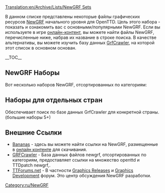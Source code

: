 [[Translation:en/Archive/Lists/NewGRF Sets]]

{{ru/Перевод|en/Archive/Lists/NewGRF Sets|75}} 
В данном списке представлены некоторые файлы графических ресурсов [[ru/Manual/NewGRF|NewGRF]] начального уровня для OpenTTD. Цель этого набора - показать и ознакомить вас с основными/популярными NewGRF.
Если вы используете в игре [[ru/Manual/Онлайн-контент|онлайн-контент]], вы можете найти файлы NewGRF, перечисленные ниже, набрав их название в строке поиска. В качестве альтернативы, вы можете изучить базу данных [http://grfcrawler.tt-forums.net/ GrfCrawler], на которой этот список в основном основан.

{{en/Ambox|type=content
|image=en/UnderConstructionOrange.png
|text='''Работа в процессе'''<br/>На данный момент список включает некоторые файлы newgrf, в качестве заполнителей, не стесняйтесь, чтобы заменить их более лучшие NewGRF уровня, когда приоритет на файлы newgrf, которые доступны на [http://bananas.openttd.org/en/newgrf/ Bananas].
}}{{en/-}}

__TOC__

==NewGRF Наборы==
Вот несколько наборов NewGRF, отсортированных по категориям:

{{en/Archive/Lists/Newgrf|Title        = Транспорт
|Subtitle     = Все, что перевозит грузы
|Category     = 1
|Image        = en/Archive/Lists/Grfcrawler vehicles.png

|Name1        = [[en/Community/NewGRF/2cc TrainSet|2cc - Trains of the World]]
|Id1          = 27711001
|Description1 = Набор 2cc включает поезда со всего мира, выполненные в двух цветах компании.
|Image1       = en/Archive/Lists/2cc TrainSet logo 125px.png
|Homepage1    = http://users.tt-forums.net/2cc/index.html
|Bananas1     = http://binaries.openttd.org/bananas/newgrf/2cc_Trainset-1.0.1.tar.gz
|links1       = 

|Name2        = [[en/Community/NewGRF/Generic Road Vehicle and Tram Set|GRVTS eGRVTS - Generic Road Vehicle and Tram Set]] 
|Id2          = 52571201,52571201 
|Description2 = Включает автотранспортные средства и трамваи с 1920 до 2050 года, поддерживает сет грузов.<br>Расширенная версия включает в себя дополнительные транспортные средства с 1800 по 2075, в общей сложности 218 автомобилей.
|Image2       = en/Archive/Lists/EGRVTS 125px.png
|Homepage2    = http://www.tt-forums.net/viewtopic.php?f=26&t=33415
|Bananas2     = http://binaries.openttd.org/bananas/newgrf/eGRVTS-1.0.tar.gz
|links2       =
|revision2    = r13850

|Name3        = [[en/Community/NewGRF/Aviators Aircraft Set|(AV8) Aviators Aircraft]]
|Id3          = 44440A01,44440A03 
|Description3 = Включает широкий выбор самолетов от ранних винтовых в 1920 до 2050 года.<br> Использует другую графику выруливания, взлета и посадки, включает звуки взлета и посадки. 
|Image3       = en/Archive/Lists/Av8 125px.png
|Homepage3    = http://www.pikkarail.com/ttdp/av8/index.htm
|Bananas3     = http://binaries.openttd.org/bananas/newgrf/Av8_extra_aircraft-1.501.tar.gz
|links3       =

|Name4        = Very large ships or Fish
|Id4          = 425F0101,414E0101
|Description4 = [http://www.tt-forums.net/viewtopic.php?f=36&t=33030 Very large ships] - Изменены параметры кораблей - они гораздо больше и соответственно дороже.<br/>[http://tt-foundry.com/sets/FISH Fish] - Речные суда, озерные пароходы и каботажные суда в широком ассортименте привлекательных размеров от 15т до 1080т. Выполнены в двух цветах компании.
|Image4       = en/Archive/Lists/Fish 125ps.png
|Homepage4    = http://tt-foundry.com/sets/FISH
|Bananas4     = http://binaries.openttd.org/bananas/newgrf/Very_large_ships-0.1.tar.gz
|links4       = 
}}

{{en/Archive/Lists/Newgrf|Title        = Станции
|Subtitle     = Железнодорожные станции и аэропорты
|Category     = 2
|Image        = en/Archive/Lists/Grfcrawler station.png

|Name1        = Industrial Stations
|Id1          = 4A430002 
|Description1 = Промышленные станции с возможностями для охвата всех грузов в игре. Отображение постепенной погрузки грузов на платформах, анимированные спрайты и неметаллические плитки.
|Image1       = en/Archive/Lists/Industrial Stations Renewal 125px.png
|Homepage1    = http://www.as-st.com/ttd/indstatstech/index.html
|Bananas1     = http://binaries.openttd.org/bananas/newgrf/Industrial_Stations_Renewal-0.8.0.tar.gz
|links1       = [www.tt-forums.net/viewtopic.php?f=26&t=27112&st=0&sk=t&sd=a Discussion]

|Name2        = City Stations
|Id2          = 52455400 
|Description2 = Города-станции для TTDPatch/OpenTTD (Ночной). Часть бывших проектов общих станций.
|Image2       = en/Archive/Lists/City Stations 125px.png
|Homepage2    = http://www.tt-forums.net/viewtopic.php?t=21344
|links2       =

|Name3        = Suburban Stations
|Id3          = 52455300 
|Description3 = Пригородные станции для TTDPatch/OpenTTD (Ночной). Часть бывших проектов общих станций.
|Image3       = en/Archive/Lists/Suburban Stations 125px.png
|Homepage3    = http://www.tt-forums.net/viewtopic.php?t=21344
|Bananas3     = http://binaries.openttd.org/bananas/newgrf/Suburban_Stations-1.tar.gz
|links3       = 

|Name4        = Rural Stations
|Id4          = 5245200
|Description4 = Полный набор элементов станций. Платформы из плитки, опорные платформы, площадки, скамейки, укрытия в нескольких комбинациях, эстакада и пассажирское здание.
|Image4       = en/Archive/Lists/Rural Stations 125px.png
|Homepage4    = http://www.tt-forums.net/viewtopic.php?t=21344
|Bananas4     = http://binaries.openttd.org/bananas/newgrf/Rural_Stations-1.tar.gz
|links4       = 
}}

{{en/Archive/Lists/Newgrf|Title        = Городские здания
|Subtitle     = NewGRF городских домов
|Category     = 3
|Image        = en/Archive/Lists/Grfcrawler townbuildings.png

|Name1        = Total Town Replacement Set version 3
|Id1          = 56430001 
|Description1 = Набор для замены всех оригинальных TTD городских зданий или использования в качестве дополнения к оригинальным TTD городским зданиям.
В нем содержатся некоторые "особые" здания, особенности ECS, два дорожных набора и многое другое.
|Image1       = en/Archive/Lists/Total Town Replacement Set version 3 125px.png
|Homepage1    = http://www.tt-forums.net/viewtopic.php?t=8878
|Bananas1     = http://binaries.openttd.org/bananas/newgrf/Total_Town_Replacement_Set-3.02a.tar.gz
|links1       =
}}

{{en/Archive/Lists/Newgrf|Title        = Промышленность/Грузы
|Subtitle     = Industry sets and cargo modifications
|Category     = 4
|Image        = en/Archive/Lists/Grfcrawler industriescargo.png

|Name1        = [[en/Community/NewGRF/ECS Vectors]]
|Id1          = 4D656F9C,4D656F95,4D656F96,4D656F94,4D656F9A,4D656F97,4D656F91,4D656F9D 
|Description1 = Включает новые отрасли промышленности, которые вы можете выбрать: Machinery, Химическая, Лесная, Сельское хозяйство и Строительство.
|Image1       = en/Archive/Lists/ECS Basics vector 125px.png
|Homepage1    = http://george.zernebok.net/newgrf/downloads.html
|Bananas1     = yes
|links1       =

|Name2        = FIRS Industry Set
|Id2          = 
|Description2 = Разнообразие сырьевых материалов и приятный ассортимент 'конечных' грузов, включая возможность доставки товаров и продуктов питания в города во всех типах климата.<br /> Такая особенность развития игры, что разные эпохи будут приносить с собой разные отрасли, потребует от вас развития транспортных маршрутов с течением времени и создаст более интересный и сложный игровой процесс.
|Image2       = en/Archive/Lists/FIRS 125px.png
|Homepage2    = http://tt-foundry.com/sets/FIRS/schema/industries
|Bananas2     = http://binaries.openttd.org/bananas/newgrf/FIRS_Industry_Replacement_Set-0.5.0.tar.gz
|links2       = 
}}

{{en/Archive/Lists/Newgrf|Title        = Инфраструктура
|Subtitle     = Дороги и рельсы
|Category     = 5
|Image        = en/Archive/Lists/Grfcrawler infrastructure.png

|Name1        = Total Bridge Renewal Set 
|Id1          = 74677462 
|Description1 = Добавляет много новых мостов с некоторыми обновленными оригиналами.<br />Примечание: может быть несовместимо с существующей сетью дорог или рельсов.
|Image1       = en/Archive/Lists/Total Bridge Renewal Set 125px.png
|Homepage1    = http://www.tt-forums.net/viewtopic.php?p=600577#p600577
|Bananas1     = http://binaries.openttd.org/bananas/newgrf/Total_Bridge_Renewal_Set-1.12.tar.gz
|links1       =

|Name2        = Swedish Rails
|Id2          = 53455230
|Description2 = Полный набор снежных рельс обычных и электрифицированных.
|Image2       = en/Archive/Lists/Swedish Rails 125px.png
|Homepage2    = http://dev.openttdcoop.org/projects/swedishrails/
|Bananas2     = http://binaries.openttd.org/bananas/newgrf/Swedish_Rails-0.6.0.tar.gz
|links2       = http://www.tt-forums.net/viewtopic.php?f=67&t=48876

|Name3        = Bigger Train Depots 
|Id3          = 19060801
|Description3 = Если вы думаете, как, черт возьми, 12-вагонный состав помещается в крошечное депо, то этот аддон для вас.
|Image3       = en/Archive/Lists/Bigger Train Depots 125px.png
|Homepage3    = http://www.tt-forums.net/viewtopic.php?f=36&t=40577&start=0
|Bananas3     = http://binaries.openttd.org/bananas/newgrf/Bigger_Depots-0.3.tar.gz
|links3       =
}}

{{en/Archive/Lists/Newgrf|Title        = Ландшафт
|Subtitle     = Landscape altering NewGRF
|Category     = 7
|Image        = en/Archive/Lists/Grfcrawler landscape.png

|Name1        = Smooth Snow Transition
|Id1          = 54560103
|Description1 = Сделайте в субарктическом и умеренном климате плавный переход от травы к снегу.
|Image1       = en/Archive/Lists/Smooth Snow Transition 125px.png
|Homepage1    = http://addi.tt-ms.de/
|Bananas1     = http://binaries.openttd.org/bananas/newgrf/Smooth_Snow_Transition-1.2.tar.gz
|links1       =

|Name2        = Full TTO Conversion
|Id2          = 4A5A0105
|Description2 = Изменяет графику TTD на TTO. Также включены некоторые дополнительные файлы и пасхалки.
|Image2       = en/Archive/Lists/Full TTO Conversion 125px.png
|Homepage2    = http://www.tt-forums.net/viewtopic.php?f=26&t=39317
|Bananas2     = http://binaries.openttd.org/bananas/newgrf/TTO_Full_Conversion-1.4.1.tar.gz
|links2       =
}}

{{en/Archive/Lists/Newgrf|Title        = Прочее
|Subtitle     = Все, что не подходит к другим категориям
|Category     = 8
|Image        = en/Archive/Lists/Grfcrawler other.png

|Name1        = [[en/Community/NewGRF/Toyland to Mars Conversion]]
|Id1          = 4D656F54
|Description1 = Графика для Марса по умолчанию из марсианского климата для TTO
|Image1       = en/Archive/Lists/Toyland to Mars Conversion 125px.png
|Homepage1    = http://george.zernebok.net/
|links1       =

|Name2        = Manga Faces
|Id2          = 747C0000
|Description2 = Графика для замены лиц в манга-стиле.
|Image2       = en/Archive/Lists/Manga Faces 125px.png
|Homepage2    = http://www.as-st.com/ttd/japan/index.html
|links2       =
}}

== Наборы для отдельных стран ==
Обеспечивает поиск по базе данных GrfCrawler для конкретной страны. (большие наборы 5+) 
{{en/Navbox|navbar = off
|state  = off      

|name   = Наборы для отдельных стран 
|title  = Наборы для отдельных стран

|group1 = Крупные
|list1  = {{en/Nowrap begin}} (13) [http://grfcrawler.tt-forums.net/index.php?do=search&q=UK Великобритания]<!--
                 -->{{en/·w}} (7) [http://grfcrawler.tt-forums.net/index.php?do=search&q=americ США]<!--   США 
                 -->{{en/·w}} (6) [http://grfcrawler.tt-forums.net/index.php?do=search&q=Japan Япония]<!--
                 -->{{en/·w}} (5) [http://grfcrawler.tt-forums.net/index.php?do=search&q=Dutch Германия]{{en/Nowrap end}}

|group2 = Незначительные
|list2  = {{en/Nowrap begin}} (4) [http://grfcrawler.tt-forums.net/index.php?do=search&q=Serb Сербия]<!--
                 -->{{en/·w}} (3) [http://grfcrawler.tt-forums.net/index.php?do=search&q=Lithuan Литва]<!--
                 -->{{en/·w}} [http://grfcrawler.tt-forums.net/index.php?do=search&q=Swed Швеция]<!--
                 -->{{en/·w}} (2) [http://grfcrawler.tt-forums.net/index.php?do=search&q=Austral Австралия]<!--
                 -->{{en/·w}} [http://grfcrawler.tt-forums.net/index.php?do=search&q=Finn Финляндия]<!--
                 -->{{en/·w}} [http://grfcrawler.tt-forums.net/index.php?do=search&q=Norweg Норвегия]<!--
                 -->{{en/·w}} [http://grfcrawler.tt-forums.net/index.php?do=search&q=Russi СССР/Россия]<!--  СССР
                 -->{{en/·w}} [http://grfcrawler.tt-forums.net/index.php?do=search&q=Spanish Испания]{{en/Nowrap end}}
}}
</onlyinclude>


==Внешние Ссылки==

*[http://bananas.openttd.org/en/newgrf/ Bananas] - здесь вы можете найти ссылки на NewGRF, размещенные в [[ru/Онлаин контент|онлайн контенте]] для скачивания.
*[http://grfcrawler.tt-forums.net/ GRFCrawler] - База данных файлов newgrf, отсортированных по категориям, предоставляет ссылки на множество openttd и TTDpatch newgrf,.
*[http://www.tt-forums.net/index.php TTForums.net] - В частности [http://www.tt-forums.net/viewforum.php?f=67 Graphics Releases] и [http://www.tt-forums.net/viewforum.php?f=26 Graphics Development] форум. Это центр обсуждения NewGRF разработки.





[[Category:ru/NewGRF]]